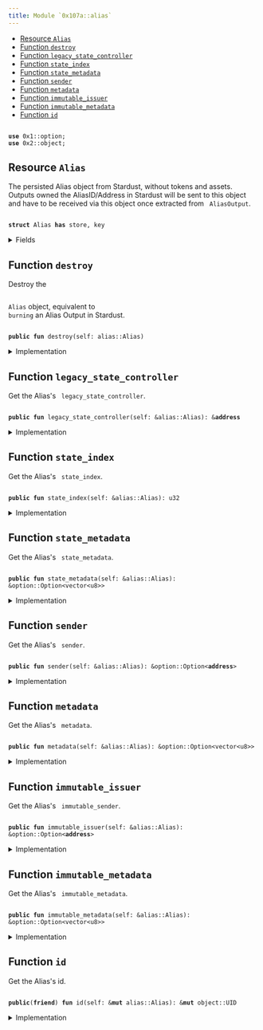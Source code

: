 ```yaml
---
title: Module `0x107a::alias`
---
```




-  [Resource `Alias`](#0x107a_alias_Alias)
-  [Function `destroy`](#0x107a_alias_destroy)
-  [Function `legacy_state_controller`](#0x107a_alias_legacy_state_controller)
-  [Function `state_index`](#0x107a_alias_state_index)
-  [Function `state_metadata`](#0x107a_alias_state_metadata)
-  [Function `sender`](#0x107a_alias_sender)
-  [Function `metadata`](#0x107a_alias_metadata)
-  [Function `immutable_issuer`](#0x107a_alias_immutable_issuer)
-  [Function `immutable_metadata`](#0x107a_alias_immutable_metadata)
-  [Function `id`](#0x107a_alias_id)


<pre><code>
<b>use</b> <Link href="../move-stdlib/option#0x1_option">0x1::option</Link>;
<b>use</b> <Link href="../iota-framework/object#0x2_object">0x2::object</Link>;
</code></pre>



<Link id="0x107a_alias_Alias"></Link>

## Resource `Alias`

The persisted Alias object from Stardust, without tokens and assets.
Outputs owned the AliasID/Address in Stardust will be sent to this object and
have to be received via this object once extracted from <code>
AliasOutput</code>.


<pre><code>
<b>struct</b> <Link href="alias#0x107a_alias_Alias">Alias</Link> <b>has</b> store, key
</code></pre>



<details>
<summary>Fields</summary>


<dl>
<dt>
<code>
id: <Link href="../iota-framework/object#0x2_object_UID">object::UID</Link></code>
</dt>
<dd>
 The ID of the Alias = hash of the Output ID that created the Alias Output in Stardust.
 This is the AliasID from Stardust.
</dd>
<dt>
<code>
legacy_state_controller: <b>address</b></code>
</dt>
<dd>
 The last State Controller address assigned before the migration.
</dd>
<dt>
<code>
state_index: u32</code>
</dt>
<dd>
 A counter increased by 1 every time the alias was state transitioned.
</dd>
<dt>
<code>
state_metadata: <Link href="../move-stdlib/option#0x1_option_Option">option::Option</Link>&lt;<Link href="../move-stdlib/vector#0x1_vector">vector</Link>&lt;u8&gt;&gt;</code>
</dt>
<dd>
 State metadata that can be used to store additional information.
</dd>
<dt>
<code>
sender: <Link href="../move-stdlib/option#0x1_option_Option">option::Option</Link>&lt;<b>address</b>&gt;</code>
</dt>
<dd>
 The sender feature.
</dd>
<dt>
<code>
metadata: <Link href="../move-stdlib/option#0x1_option_Option">option::Option</Link>&lt;<Link href="../move-stdlib/vector#0x1_vector">vector</Link>&lt;u8&gt;&gt;</code>
</dt>
<dd>
 The metadata feature.
</dd>
<dt>
<code>
immutable_issuer: <Link href="../move-stdlib/option#0x1_option_Option">option::Option</Link>&lt;<b>address</b>&gt;</code>
</dt>
<dd>
 The immutable issuer feature.
</dd>
<dt>
<code>
immutable_metadata: <Link href="../move-stdlib/option#0x1_option_Option">option::Option</Link>&lt;<Link href="../move-stdlib/vector#0x1_vector">vector</Link>&lt;u8&gt;&gt;</code>
</dt>
<dd>
 The immutable metadata feature.
</dd>
</dl>


</details>

<Link id="0x107a_alias_destroy"></Link>

## Function `destroy`

Destroy the <code>
<Link href="alias#0x107a_alias_Alias">Alias</Link></code> object, equivalent to <code>
burning</code> an Alias Output in Stardust.


<pre><code>
<b>public</b> <b>fun</b> <Link href="alias#0x107a_alias_destroy">destroy</Link>(self: <Link href="alias#0x107a_alias_Alias">alias::Alias</Link>)
</code></pre>



<details>
<summary>Implementation</summary>


<pre><code>
<b>public</b> <b>fun</b> <Link href="alias#0x107a_alias_destroy">destroy</Link>(self: <Link href="alias#0x107a_alias_Alias">Alias</Link>) \{
    <b>let</b> <Link href="alias#0x107a_alias_Alias">Alias</Link> \{
        id,
        legacy_state_controller: _,
        state_index: _,
        state_metadata: _,
        sender: _,
        metadata: _,
        immutable_issuer: _,
        immutable_metadata: _,
    } = self;

    <Link href="../iota-framework/object#0x2_object_delete">object::delete</Link>(id);
}
</code></pre>



</details>

<Link id="0x107a_alias_legacy_state_controller"></Link>

## Function `legacy_state_controller`

Get the Alias's <code>
legacy_state_controller</code>.


<pre><code>
<b>public</b> <b>fun</b> <Link href="alias#0x107a_alias_legacy_state_controller">legacy_state_controller</Link>(self: &<Link href="alias#0x107a_alias_Alias">alias::Alias</Link>): &<b>address</b>
</code></pre>



<details>
<summary>Implementation</summary>


<pre><code>
<b>public</b> <b>fun</b> <Link href="alias#0x107a_alias_legacy_state_controller">legacy_state_controller</Link>(self: &<Link href="alias#0x107a_alias_Alias">Alias</Link>): &<b>address</b> \{
    &self.legacy_state_controller
}
</code></pre>



</details>

<Link id="0x107a_alias_state_index"></Link>

## Function `state_index`

Get the Alias's <code>
state_index</code>.


<pre><code>
<b>public</b> <b>fun</b> <Link href="alias#0x107a_alias_state_index">state_index</Link>(self: &<Link href="alias#0x107a_alias_Alias">alias::Alias</Link>): u32
</code></pre>



<details>
<summary>Implementation</summary>


<pre><code>
<b>public</b> <b>fun</b> <Link href="alias#0x107a_alias_state_index">state_index</Link>(self: &<Link href="alias#0x107a_alias_Alias">Alias</Link>): u32 \{
    self.state_index
}
</code></pre>



</details>

<Link id="0x107a_alias_state_metadata"></Link>

## Function `state_metadata`

Get the Alias's <code>
state_metadata</code>.


<pre><code>
<b>public</b> <b>fun</b> <Link href="alias#0x107a_alias_state_metadata">state_metadata</Link>(self: &<Link href="alias#0x107a_alias_Alias">alias::Alias</Link>): &<Link href="../move-stdlib/option#0x1_option_Option">option::Option</Link>&lt;<Link href="../move-stdlib/vector#0x1_vector">vector</Link>&lt;u8&gt;&gt;
</code></pre>



<details>
<summary>Implementation</summary>


<pre><code>
<b>public</b> <b>fun</b> <Link href="alias#0x107a_alias_state_metadata">state_metadata</Link>(self: &<Link href="alias#0x107a_alias_Alias">Alias</Link>): &Option&lt;<Link href="../move-stdlib/vector#0x1_vector">vector</Link>&lt;u8&gt;&gt; \{
    &self.state_metadata
}
</code></pre>



</details>

<Link id="0x107a_alias_sender"></Link>

## Function `sender`

Get the Alias's <code>
sender</code>.


<pre><code>
<b>public</b> <b>fun</b> <Link href="alias#0x107a_alias_sender">sender</Link>(self: &<Link href="alias#0x107a_alias_Alias">alias::Alias</Link>): &<Link href="../move-stdlib/option#0x1_option_Option">option::Option</Link>&lt;<b>address</b>&gt;
</code></pre>



<details>
<summary>Implementation</summary>


<pre><code>
<b>public</b> <b>fun</b> <Link href="alias#0x107a_alias_sender">sender</Link>(self: &<Link href="alias#0x107a_alias_Alias">Alias</Link>): &Option&lt;<b>address</b>&gt; \{
    &self.sender
}
</code></pre>



</details>

<Link id="0x107a_alias_metadata"></Link>

## Function `metadata`

Get the Alias's <code>
metadata</code>.


<pre><code>
<b>public</b> <b>fun</b> <Link href="alias#0x107a_alias_metadata">metadata</Link>(self: &<Link href="alias#0x107a_alias_Alias">alias::Alias</Link>): &<Link href="../move-stdlib/option#0x1_option_Option">option::Option</Link>&lt;<Link href="../move-stdlib/vector#0x1_vector">vector</Link>&lt;u8&gt;&gt;
</code></pre>



<details>
<summary>Implementation</summary>


<pre><code>
<b>public</b> <b>fun</b> <Link href="alias#0x107a_alias_metadata">metadata</Link>(self: &<Link href="alias#0x107a_alias_Alias">Alias</Link>): &Option&lt;<Link href="../move-stdlib/vector#0x1_vector">vector</Link>&lt;u8&gt;&gt; \{
    &self.metadata
}
</code></pre>



</details>

<Link id="0x107a_alias_immutable_issuer"></Link>

## Function `immutable_issuer`

Get the Alias's <code>
immutable_sender</code>.


<pre><code>
<b>public</b> <b>fun</b> <Link href="alias#0x107a_alias_immutable_issuer">immutable_issuer</Link>(self: &<Link href="alias#0x107a_alias_Alias">alias::Alias</Link>): &<Link href="../move-stdlib/option#0x1_option_Option">option::Option</Link>&lt;<b>address</b>&gt;
</code></pre>



<details>
<summary>Implementation</summary>


<pre><code>
<b>public</b> <b>fun</b> <Link href="alias#0x107a_alias_immutable_issuer">immutable_issuer</Link>(self: &<Link href="alias#0x107a_alias_Alias">Alias</Link>): &Option&lt;<b>address</b>&gt; \{
    &self.immutable_issuer
}
</code></pre>



</details>

<Link id="0x107a_alias_immutable_metadata"></Link>

## Function `immutable_metadata`

Get the Alias's <code>
immutable_metadata</code>.


<pre><code>
<b>public</b> <b>fun</b> <Link href="alias#0x107a_alias_immutable_metadata">immutable_metadata</Link>(self: &<Link href="alias#0x107a_alias_Alias">alias::Alias</Link>): &<Link href="../move-stdlib/option#0x1_option_Option">option::Option</Link>&lt;<Link href="../move-stdlib/vector#0x1_vector">vector</Link>&lt;u8&gt;&gt;
</code></pre>



<details>
<summary>Implementation</summary>


<pre><code>
<b>public</b> <b>fun</b> <Link href="alias#0x107a_alias_immutable_metadata">immutable_metadata</Link>(self: &<Link href="alias#0x107a_alias_Alias">Alias</Link>): &Option&lt;<Link href="../move-stdlib/vector#0x1_vector">vector</Link>&lt;u8&gt;&gt; \{
    &self.immutable_metadata
}
</code></pre>



</details>

<Link id="0x107a_alias_id"></Link>

## Function `id`

Get the Alias's id.


<pre><code>
<b>public</b>(<b>friend</b>) <b>fun</b> <Link href="alias#0x107a_alias_id">id</Link>(self: &<b>mut</b> <Link href="alias#0x107a_alias_Alias">alias::Alias</Link>): &<b>mut</b> <Link href="../iota-framework/object#0x2_object_UID">object::UID</Link>
</code></pre>



<details>
<summary>Implementation</summary>


<pre><code>
<b>public</b>(<Link href="../iota-framework/package#0x2_package">package</Link>) <b>fun</b> <Link href="alias#0x107a_alias_id">id</Link>(self: &<b>mut</b> <Link href="alias#0x107a_alias_Alias">Alias</Link>): &<b>mut</b> UID \{
    &<b>mut</b> self.id
}
</code></pre>



</details>
